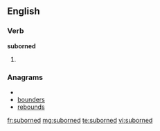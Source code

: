 ==English==

===Verb===
'''suborned'''

# {{past of|[[suborn]]}}

===Anagrams===
* {{alphagram|bdenorsu}}
* [[bounders#English|bounders]]
* [[rebounds#English|rebounds]]

[[fr:suborned]]
[[mg:suborned]]
[[te:suborned]]
[[vi:suborned]]